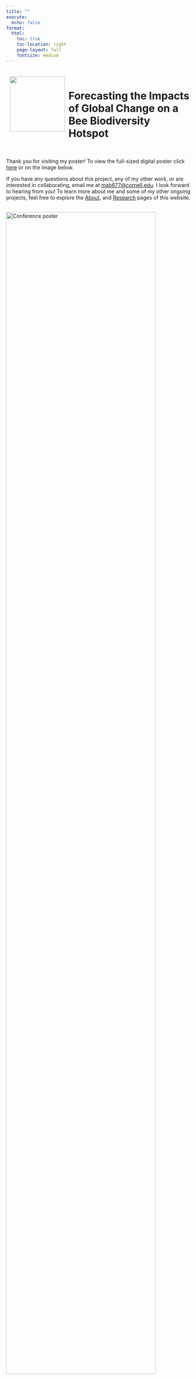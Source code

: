 ```yaml
---
title: ""
execute:
  echo: false
format: 
  html:
    toc: true
    toc-location: right
    page-layout: full
    fontsize: medium
---
```


```{=html}
<div>
  <div style="float: left; position: relative; top: 10px; padding:10px;">
  <img src="./images/main_map2.png"
       width = "150" />
  <br>
  </div>
<br>
<h1> Forecasting the Impacts of Global Change on a Bee Biodiversity Hotspot </h1>
<br>
</div>
```

Thank you for visiting my poster! To view the full-sized digital poster click [here](./images/buckner_poster.png) or on the image below.

If you have any questions about this project, any of my other work, or are interested in collaborating, email me at [mab677@cornell.edu](mailto:mab677@cornell.edu). I look forward to hearing from you! To learn more about me and some of my other ongoing projects, feel free to explore the [About](/about.html), and [Research](/projects.html) pages of this website.
\
\
```{=html}
<img src="./images/buckner_poster_low.png" alt="Conference poster" class = "responsive"
     width = 90%
     onclick="window.open('./images/buckner_poster.png', '_blank');"/>
<br>
<br>
<h3> Timelapse: Las Vegas Urban Sprawl (1980-2020) </h3>
<div class="embed-youtube">
  <iframe width="560" height="315" src="https://www.youtube.com/embed/zw4CCLmMJIg" title="YouTube video player" frameborder="0"         
  allow="accelerometer; autoplay; clipboard-write; encrypted-media; gyroscope; picture-in-picture; web-share" allowfullscreen></iframe>
</div>
<br>
```

